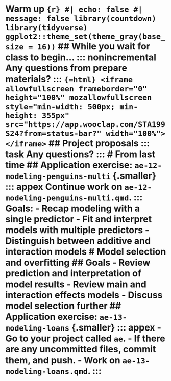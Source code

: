 # Warm up ```{r} #| echo: false #| message: false library(countdown) library(tidyverse) ggplot2::theme_set(theme_gray(base_size = 16)) ``` ## While you wait for class to begin... ::: nonincremental Any questions from prepare materials? ::: ```{=html} <iframe allowfullscreen frameborder="0" height="100%" mozallowfullscreen style="min-width: 500px; min-height: 355px" src="https://app.wooclap.com/STA199S24?from=status-bar?" width="100%"></iframe> ``` ## Project proposals ::: task Any questions? ::: # From last time ## Application exercise: `ae-12-modeling-penguins-multi` {.smaller} ::: appex Continue work on `ae-12-modeling-penguins-multi.qmd`. ::: **Goals:** - Recap modeling with a single predictor - Fit and interpret models with multiple predictors - Distinguish between additive and interaction models # Model selection and overfitting ## Goals - Review prediction and interpretation of model results - Review main and interaction effects models - Discuss model selection further ## Application exercise: `ae-13-modeling-loans` {.smaller} ::: appex - Go to your project called `ae`. - If there are any uncommitted files, commit them, and push. - Work on `ae-13-modeling-loans.qmd`. :::